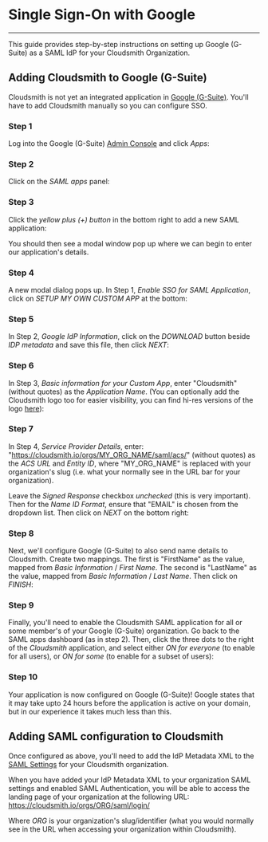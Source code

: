 
# Single Sign-On with Google

---
This guide provides step-by-step instructions on setting up Google (G-Suite) as a SAML IdP for your Cloudsmith Organization.

## Adding Cloudsmith to Google (G-Suite)

Cloudsmith is not yet an integrated application in [Google (G-Suite)](https://google.com). You'll have to add Cloudsmith manually so you can configure SSO.

### Step 1

Log into the Google (G-Suite) [Admin Console](https://admin.google.com) and click _Apps_:

<BlockImage src={img4cd854e_google_saml_1} alt=""></BlockImage>

### Step 2
Click on the _SAML apps_ panel:

<BlockImage src={imgcefc6ab_google_saml_2} alt=""></BlockImage>

### Step 3
Click the _yellow plus (+) button_ in the bottom right to add a new SAML application:

<BlockImage src={img6a3220e_google_saml_3} alt=""></BlockImage>

You should then see a modal window pop up where we can begin to enter our application's details.

### Step 4
A new modal dialog pops up. In Step 1, _Enable SSO for SAML Application_, click on _SETUP MY OWN CUSTOM APP_ at the bottom:

<BlockImage src={img3ba9431_google_saml_4} alt=""></BlockImage>

### Step 5
In Step 2, _Google IdP Information_, click on the _DOWNLOAD_ button beside _IDP metadata_ and save this file, then click _NEXT_:

<BlockImage src={img203582c_google_saml_5} alt=""></BlockImage>

### Step 6
In Step 3, _Basic information for your Custom App_, enter "Cloudsmith" (without quotes) as the _Application Name_. (You can optionally add the Cloudsmith logo too for easier visibility, you can find hi-res versions of the logo [here](https://cloudsmith.io/branding/)):

<BlockImage src={imgeefccf6_google_saml_6} alt=""></BlockImage>

### Step 7

In Step 4, _Service Provider Details_, enter: "https://cloudsmith.io/orgs/MY_ORG_NAME/saml/acs/" (without quotes) as the _ACS URL_ and _Entity ID_, where "MY_ORG_NAME" is replaced with your organization's slug (i.e. what your normally see in the URL bar for your organization).

Leave the _Signed Response_ checkbox _unchecked_ (this is very important). Then for the _Name ID Format_, ensure that "EMAIL" is chosen from the dropdown list. Then click on _NEXT_ on the bottom right:

<BlockImage src={imgf9643b3_google_saml_7} alt=""></BlockImage>

### Step 8
Next, we'll configure Google (G-Suite) to also send name details to Cloudsmith. Create two mappings. The first is "FirstName" as the value, mapped from _Basic Information_ / _First Name_. The second is "LastName" as the value, mapped from _Basic Information_ / _Last Name_. Then click on _FINISH_:

<BlockImage src={img728af64_google_saml_8} alt=""></BlockImage>

### Step 9
Finally, you'll need to enable the Cloudsmith SAML application for all or some member's of your Google (G-Suite) organization. Go back to the SAML apps dashboard (as in step 2). Then, click the three dots to the right of the _Cloudsmith_ application, and select either _ON for everyone_ (to enable for all users), or _ON for some_ (to enable for a subset of users):

<BlockImage src={img0a5217f_google_saml_10} alt=""></BlockImage>

### Step 10
Your application is now configured on Google (G-Suite)! Google states that it may take upto 24 hours before the application is active on your domain, but in our experience it takes much less than this.

## Adding SAML configuration to Cloudsmith

Once configured as above, you'll need to add the IdP Metadata XML to the [SAML Settings](/access-control/single-sign-on#enable-saml) for your Cloudsmith organization. 

When you have added your IdP Metadata XML to your organization SAML settings and enabled SAML Authentication, you will be able to access the landing page of your organization at the following URL:  
https://cloudsmith.io/orgs/ORG/saml/login/

Where _ORG_ is your organization's slug/identifier (what you would normally see in the URL when accessing your organization within Cloudsmith).
